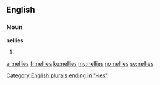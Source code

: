 ==English==

===Noun===
'''nellies'''

# {{plural of|[[nelly]]}}

[[Category:English plurals ending in "-ies"]]

[[ar:nellies]]
[[fr:nellies]]
[[ku:nellies]]
[[my:nellies]]
[[no:nellies]]
[[sv:nellies]]